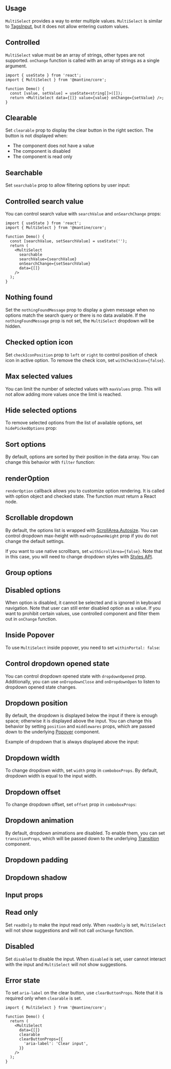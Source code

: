 

<ComboboxDisclaimer component="MultiSelect" />

## Usage

`MultiSelect` provides a way to enter multiple values.
`MultiSelect` is similar to [TagsInput](/core/tags-input), but it does not allow entering custom values.

<Demo data={MultiSelectDemos.usage} />

## Controlled

`MultiSelect` value must be an array of strings, other types are not supported.
`onChange` function is called with an array of strings as a single argument.

```tsx
import { useState } from 'react';
import { MultiSelect } from '@mantine/core';

function Demo() {
  const [value, setValue] = useState<string[]>([]);
  return <MultiSelect data={[]} value={value} onChange={setValue} />;
}
```

## Clearable

Set `clearable` prop to display the clear button in the right section. The button is not displayed
when:

- The component does not have a value
- The component is disabled
- The component is read only

<Demo data={MultiSelectDemos.clearable} />

## Searchable

Set `searchable` prop to allow filtering options by user input:

<Demo data={MultiSelectDemos.searchable} />

## Controlled search value

You can control search value with `searchValue` and `onSearchChange` props:

```tsx
import { useState } from 'react';
import { MultiSelect } from '@mantine/core';

function Demo() {
  const [searchValue, setSearchValue] = useState('');
  return (
    <MultiSelect
      searchable
      searchValue={searchValue}
      onSearchChange={setSearchValue}
      data={[]}
    />
  );
}
```

## Nothing found

Set the `nothingFoundMessage` prop to display a given message when no options match the search query
or there is no data available. If the `nothingFoundMessage` prop is not set, the `MultiSelect` dropdown will be hidden.

<Demo data={MultiSelectDemos.nothingFound} />

## Checked option icon

Set `checkIconPosition` prop to `left` or `right` to control position of check icon in active option.
To remove the check icon, set `withCheckIcon={false}`.

<Demo data={MultiSelectDemos.checkIcon} />

## Max selected values

You can limit the number of selected values with `maxValues` prop. This will not allow adding more values
once the limit is reached.

<Demo data={MultiSelectDemos.maxValues} />

## Hide selected options

To remove selected options from the list of available options, set `hidePickedOptions` prop:

<Demo data={MultiSelectDemos.hidePickedOptions} />

<ComboboxData component="MultiSelect" />

<ComboboxFiltering component="MultiSelect" />

<Demo data={MultiSelectDemos.search} />

## Sort options

By default, options are sorted by their position in the data array. You can change this behavior
with `filter` function:

<Demo data={MultiSelectDemos.sort} />

<ComboboxLargeData component="MultiSelect" />

<Demo data={MultiSelectDemos.limit} />

## renderOption

`renderOption` callback allows you to customize option rendering. It is called with option object and
checked state. The function must return a React node.

<Demo data={MultiSelectDemos.renderOption} />

## Scrollable dropdown

By default, the options list is wrapped with [ScrollArea.Autosize](/core/scroll-area).
You can control dropdown max-height with `maxDropdownHeight` prop if you do not change the default settings.

If you want to use native scrollbars, set `withScrollArea={false}`. Note that in this case,
you will need to change dropdown styles with [Styles API](/styles/styles-api).

<Demo data={MultiSelectDemos.scrollArea} />

## Group options

<Demo data={MultiSelectDemos.groups} />

## Disabled options

When option is disabled, it cannot be selected and is ignored in keyboard navigation.
Note that user can still enter disabled option as a value. If you want to prohibit certain values,
use controlled component and filter them out in `onChange` function.

<Demo data={MultiSelectDemos.disabledOptions} />

<ComboboxProps component="MultiSelect" />

## Inside Popover

To use `MultiSelect` inside popover, you need to set `withinPortal: false`:

<Demo data={MultiSelectDemos.withinPopover} />

## Control dropdown opened state

You can control dropdown opened state with `dropdownOpened` prop. Additionally,
you can use `onDropdownClose` and `onDropdownOpen` to listen to dropdown opened state changes.

<Demo data={MultiSelectDemos.dropdownOpened} />

## Dropdown position

By default, the dropdown is displayed below the input if there is enough space; otherwise it is displayed above the input.
You can change this behavior by setting `position` and `middlewares` props, which are passed down to the
underlying [Popover](/core/popover) component.

Example of dropdown that is always displayed above the input:

<Demo data={MultiSelectDemos.dropdownPosition} />

## Dropdown width

To change dropdown width, set `width` prop in `comboboxProps`. By default,
dropdown width is equal to the input width.

<Demo data={MultiSelectDemos.dropdownWidth} />

## Dropdown offset

To change dropdown offset, set `offset` prop in `comboboxProps`:

<Demo data={MultiSelectDemos.dropdownOffset} />

## Dropdown animation

By default, dropdown animations are disabled. To enable them, you can set `transitionProps`,
which will be passed down to the underlying [Transition](/core/transition) component.

<Demo data={MultiSelectDemos.dropdownAnimation} />

## Dropdown padding

<Demo data={MultiSelectDemos.dropdownPadding} />

## Dropdown shadow

<Demo data={MultiSelectDemos.dropdownShadow} />

<InputSections component="MultiSelect" />

<Demo data={MultiSelectDemos.sections} />

## Input props

<InputFeatures component="MultiSelect" element="input" />

<Demo data={MultiSelectDemos.configurator} />

## Read only

Set `readOnly` to make the input read only. When `readOnly` is set,
`MultiSelect` will not show suggestions and will not call `onChange` function.

<Demo data={MultiSelectDemos.readOnly} />

## Disabled

Set `disabled` to disable the input. When `disabled` is set,
user cannot interact with the input and `MultiSelect` will not show suggestions.

<Demo data={MultiSelectDemos.disabled} />

## Error state

<Demo data={MultiSelectDemos.error} />

<StylesApiSelectors component="MultiSelect" />

<Demo data={MultiSelectDemos.stylesApi} />

<GetElementRef component="MultiSelect" refType="input" />

<InputAccessibility component="MultiSelect" />

To set `aria-label` on the clear button, use `clearButtonProps`. Note that it is required
only when `clearable` is set.

```tsx
import { MultiSelect } from '@mantine/core';

function Demo() {
  return (
    <MultiSelect
      data={[]}
      clearable
      clearButtonProps={{
        'aria-label': 'Clear input',
      }}
    />
  );
}
```
